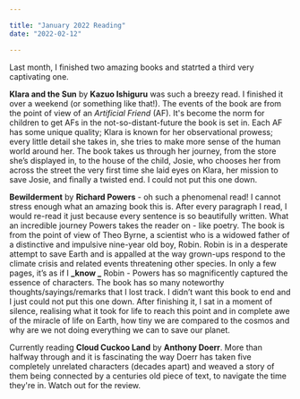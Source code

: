 ```yaml
---

title: "January 2022 Reading"
date: "2022-02-12"

---
```


Last month, I finished two amazing books and statrted a third very captivating one. 

**Klara and the Sun** by **Kazuo Ishiguru** was such a breezy read. I finished it over a weekend (or something like that!). 
The events of the book are from the point of view of an _Artificial Friend_ (AF). It's become the norm for children to get AFs 
in the not-so-distant-future the book is set in.  Each AF has some unique quality; Klara is known for her observational prowess; 
every little detail she takes in, she tries to make more sense of the human world around her. The book takes us through her journey, 
from the store she’s displayed in, to the house of the child, Josie, who chooses her from across the street the very first time she 
laid eyes on Klara, her mission to save Josie, and finally a twisted end. I could not put this one down.

**Bewilderment** by **Richard Powers** - oh such a phenomenal read! I cannot stress enough what an amazing book this is. 
After every paragraph I read, I would re-read it just because every sentence is so beautifully written. What an incredible 
journey Powers takes the reader on - like poetry. The book is from the point of view of Theo Byrne, a scientist who is a widowed 
father of a distinctive and impulsive nine-year old boy, Robin. Robin is in a desperate attempt to save Earth and is appalled at 
the way grown-ups respond to the climate crisis and related events threatening other species. In only a few pages, it’s as if 
I **_know _** Robin - Powers has so magnificently captured the essence of characters. The book has so many noteworthy 
thoughts/sayings/remarks that I lost track. I didn’t want this book to end and I just could not put this one down. 
After finishing it, I sat in a moment of silence, realising what it took for life to reach this point and in complete awe of the 
miracle of life on Earth, how tiny we are compared to the cosmos and why are we not doing everything we can to save our planet. 


Currently reading **Cloud Cuckoo Land** by **Anthony Doerr**. More than halfway through and it is fascinating the way Doerr has taken 
five completely unrelated characters (decades apart) and weaved a story of them being connected by a centuries old piece of text, to navigate
the time they're in. Watch out for the review. 

 

